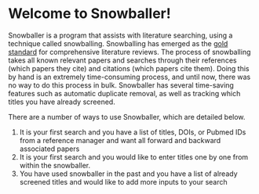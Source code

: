 # Welcome to Snowballer!

Snowballer is a program that assists with literature searching, using a technique called snowballing. Snowballing has emerged as the [gold standard](https://www.ncbi.nlm.nih.gov/pmc/articles/PMC1283190/) for comprehensive literature reviews. The process of snowballing takes all known relevant papers and searches through their references (which papers they cite) and citations (which papers cite them). Doing this by hand is an extremely time-consuming process, and until now, there was no way to do this process in bulk. Snowballer has several time-saving features such as automatic duplicate removal, as well as tracking which titles you have already screened.

There are a number of ways to use Snowballer, which are detailed below.

1. It is your first search and you have a list of titles, DOIs, or Pubmed IDs from a reference manager and want all forward and backward associated papers
2. It is your first search and you would like to enter titles one by one from within the snowballer.
3. You have used snowballer in the past and you have a list of already screened titles and would like to add more inputs to your search